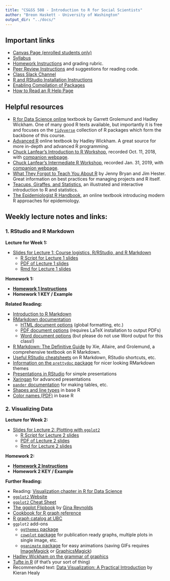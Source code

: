 ```yaml
---
title: "CS&SS 508 - Introduction to R for Social Scientists"
author: "Breon Haskett - University of Washington"
output_dir: "../docs/"
---
```




## Important links

* [Canvas Page (enrolled students only)](https://canvas.uw.edu/courses/1272898)
* [Syllabus](https://breonh.github.io/csss_508/syllabus.html)
* [Homework Instructions](https://clanfear.github.io/CSSS508/docs/homework.html) and grading rubric.
* [Peer Review Instructions](https://clanfear.github.io/CSSS508/docs/peer_review.html) and suggestions for reading code.
* [Class Slack Channel](https://uwcsss508.slack.com/)
* [R and RStudio Installation Instructions](https://clanfear.github.io/CSSS508/docs/installation.html)
* [Enabling Compilation of Packages](https://breonh.github.io/compiling.html)
* [How to Read an R Help Page](https://socviz.co/appendix.html#a-little-more-about-r)

## Helpful resources

* [R for Data Science online](http://r4ds.had.co.nz/) textbook by Garrett Grolemund and Hadley Wickham. One of many good R texts available, but importantly it is free and focuses on the [`tidyverse`](http://tidyverse.org/) collection of R packages which form the backbone of this course.
* [Advanced R](http://adv-r.had.co.nz/) online textbook by Hadley Wickham. A great source for more in-depth and advanced R programming.
* [Chuck Lanfear's Introduction to R Workshop](https://youtu.be/HbFaPArTIjo), recorded Oct. 11, 2018, with [companion webpage](https://clanfear.github.io/Intro_R_Workshop/).
* [Chuck Lanfear's Intermediate R Workshop](https://youtu.be/pSWaOOniVBk), recorded Jan. 31, 2019, with [companion webpage](https://clanfear.github.io/Intermediate_R_Workshop/).
* [What They Forgot to Teach You About R](https://whattheyforgot.org/) by Jenny Bryan and Jim Hester. Great information on best practices for managing projects and R itself.
* [Teacups, Giraffes, and Statistics](https://tinystats.github.io/teacups-giraffes-and-statistics/index.html), an illustrated and interactive introduction to R and statistics.
* [The Epidemiologist R Handbook](https://epirhandbook.com/index.html), an online textbook introducing modern R approaches for epidemiology.






## Weekly lecture notes and links:

### 1. RStudio and R Markdown
 **Lecture for Week 1:**
   
   * [Slides for Lecture 1: Course logistics, R/RStudio, and R Markdown](https://clanfear.github.io/CSSS508/Lectures/Week1/CSSS508_Week1_RStudio_and_RMarkdown.html)
       + [R Script for Lecture 1 slides](https://raw.githubusercontent.com/clanfear/CSSS508/master/Lectures/Week1/CSSS508_Week1_RStudio_and_RMarkdown.R)
       + [PDF of Lecture 1 slides](https://clanfear.github.io/CSSS508/Lectures/Week1/CSSS508_Week1_RStudio_and_RMarkdown.pdf)
       + [Rmd for Lecture 1 slides](https://raw.githubusercontent.com/clanfear/CSSS508/master/Lectures/Week1/CSSS508_Week1_RStudio_and_RMarkdown.Rmd)

   **Homework 1:**
       
   * **[Homework 1 Instructions](https://clanfear.github.io/CSSS508/Homework/HW1/homework_1.html)**
   * **Homework 1 KEY / Example**

   **Related Reading: **

   * [Introduction to R Markdown](https://rmarkdown.rstudio.com/lesson-1.html)
   * [RMarkdown documentation](http://rmarkdown.rstudio.com/)
       + [HTML document options](http://rmarkdown.rstudio.com/html_document_format.html) (global formatting, etc.)
       + [PDF document options](http://rmarkdown.rstudio.com/pdf_document_format.html) (requires LaTeX installation to output PDFs)
       + [Word document options](http://rmarkdown.rstudio.com/word_document_format.html) (but please do not use Word output for this class!)
   * [R Markdown: The Definitive Guide](https://bookdown.org/yihui/rmarkdown/) by Xie, Allaire, and Grolemund, a comprehensive textbook on R Markdown.
   * [Useful RStudio cheatsheets](https://www.rstudio.com/resources/cheatsheets/) on R Markdown, RStudio shortcuts, etc.
   * [Information on the `prettydoc` package](https://yixuan.cos.name/prettydoc/cayman.html) for nicer looking RMarkdown themes
   * [Presentations in RStudio](https://support.rstudio.com/hc/en-us/articles/200486468-Authoring-R-Presentations) for simple presentations
   * [Xaringan](https://github.com/yihui/xaringan) for advanced presentations
   * [`pander` documentation](http://rapporter.github.io/pander/) for making tables, etc.
   * [Shapes and line types](http://www.cookbook-r.com/Graphs/Shapes_and_line_types/) in base R
   * [Color names (PDF)](http://www.stat.columbia.edu/~tzheng/files/Rcolor.pdf) in base R
   


### 2. Visualizing Data

   **Lecture for Week 2:**

   * [Slides for Lecture 2: Plotting with `ggplot2`](https://clanfear.github.io/CSSS508/Lectures/Week2/CSSS508_Week2_ggplot2.html)
       + [R Script for Lecture 2 slides](https://github.com/clanfear/CSSS508/raw/master/Lectures/Week2/CSSS508_Week2_ggplot2.R)
       + [PDF of Lecture 2 slides](https://clanfear.github.io/CSSS508/Lectures/Week2/CSSS508_Week2_ggplot2.pdf)
       + [Rmd for Lecture 2 slides](https://github.com/clanfear/CSSS508/raw/master/Lectures/Week2/CSSS508_Week2_ggplot2.Rmd)
       
   **Homework 2:**

   * **[Homework 2 Instructions](https://clanfear.github.io/CSSS508/Homework/HW2/homework_2.html)**
   * **Homework 2 KEY / Example**

   **Further Reading:**

   * Reading: [Visualization chapter in R for Data Science](http://r4ds.had.co.nz/data-visualisation.html)
   * [`ggplot2` Website](https://ggplot2.tidyverse.org/)
   * [`ggplot2` Cheat Sheet](https://github.com/rstudio/cheatsheets/raw/master/data-visualization-2.1.pdf)
   * [The ggplot Flipbook](https://evamaerey.github.io/ggplot_flipbook/ggplot_flipbook_xaringan.html) by [Gina Reynolds](https://github.com/EvaMaeRey)
   * [Cookbook for R graph reference](http://www.cookbook-r.com/Graphs/)
   * [R graph catalog at UBC](http://shiny.stat.ubc.ca/r-graph-catalog/)
   * `ggplot2` add-ons
       + [`ggthemes` package](https://github.com/jrnold/ggthemes)
       + [`cowplot` package](https://cran.r-project.org/web/packages/cowplot/vignettes/introduction.html) for publication ready graphs, multiple plots in single image, etc.
       + [`gganimate` package](https://github.com/dgrtwo/gganimate) for easy animations (saving GIFs requires [ImageMagick](https://www.imagemagick.org/script/index.php) or [GraphicsMagick](http://www.graphicsmagick.org/))
   * [Hadley Wickham on the grammar of graphics](http://vita.had.co.nz/papers/layered-grammar.html)
   * [Tufte in R](http://motioninsocial.com/tufte/) (if that's your sort of thing)
   * Recommended text: [Data Visualization: A Practical Introduction](https://kieranhealy.org/publications/dataviz/) by Kieran Healy
